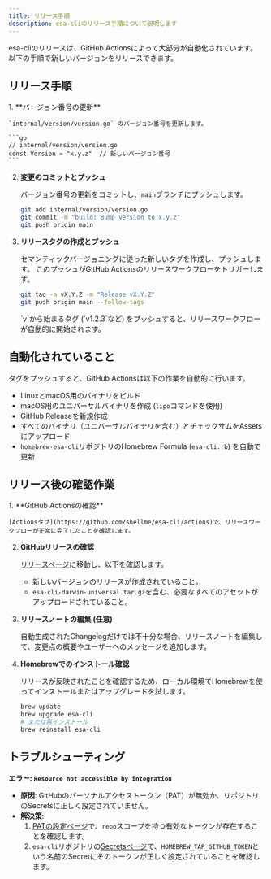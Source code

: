 ```yaml
---
title: リリース手順
description: esa-cliのリリース手順について説明します
---
```


esa-cliのリリースは、GitHub Actionsによって大部分が自動化されています。
以下の手順で新しいバージョンをリリースできます。

## リリース手順

<Steps>
1. **バージョン番号の更新**

    `internal/version/version.go` のバージョン番号を更新します。

    ```go
    // internal/version/version.go
    const Version = "x.y.z"  // 新しいバージョン番号
    ```

2. **変更のコミットとプッシュ**

    バージョン番号の更新をコミットし、`main`ブランチにプッシュします。

    ```bash
    git add internal/version/version.go
    git commit -m "build: Bump version to x.y.z"
    git push origin main
    ```

3. **リリースタグの作成とプッシュ**

    セマンティックバージョニングに従った新しいタグを作成し、プッシュします。
    このプッシュがGitHub Actionsのリリースワークフローをトリガーします。

    ```bash
    git tag -a vX.Y.Z -m "Release vX.Y.Z"
    git push origin main --follow-tags
    ```
    <Aside type="note">
      `v`から始まるタグ (`v1.2.3`など) をプッシュすると、リリースワークフローが自動的に開始されます。
    </Aside>

</Steps>

## 自動化されていること

タグをプッシュすると、GitHub Actionsは以下の作業を自動的に行います。

-   LinuxとmacOS用のバイナリをビルド
-   macOS用のユニバーサルバイナリを作成 (`lipo`コマンドを使用)
-   GitHub Releaseを新規作成
-   すべてのバイナリ（ユニバーサルバイナリを含む）とチェックサムをAssetsにアップロード
-   `homebrew-esa-cli`リポジトリのHomebrew Formula (`esa-cli.rb`) を自動で更新

## リリース後の確認作業

<Steps>
1. **GitHub Actionsの確認**

    [Actionsタブ](https://github.com/shellme/esa-cli/actions)で、リリースワークフローが正常に完了したことを確認します。

2. **GitHubリリースの確認**

    [リリースページ](https://github.com/shellme/esa-cli/releases)に移動し、以下を確認します。
    -   新しいバージョンのリリースが作成されていること。
    -   `esa-cli-darwin-universal.tar.gz`を含む、必要なすべてのアセットがアップロードされていること。

3. **リリースノートの編集 (任意)**

    自動生成されたChangelogだけでは不十分な場合、リリースノートを編集して、変更点の概要やユーザーへのメッセージを追加します。

4. **Homebrewでのインストール確認**

    リリースが反映されたことを確認するため、ローカル環境でHomebrewを使ってインストールまたはアップグレードを試します。

    ```bash
    brew update
    brew upgrade esa-cli
    # または再インストール
    brew reinstall esa-cli
    ```
</Steps>

## トラブルシューティング

**エラー: `Resource not accessible by integration`**
-   **原因**: GitHubのパーソナルアクセストークン（PAT）が無効か、リポジトリのSecretsに正しく設定されていません。
-   **解決策**:
    1.  [PATの設定ページ](https://github.com/settings/tokens?type=beta)で、`repo`スコープを持つ有効なトークンが存在することを確認します。
    2.  `esa-cli`リポジトリの[Secretsページ](https://github.com/shellme/esa-cli/settings/secrets/actions)で、`HOMEBREW_TAP_GITHUB_TOKEN`という名前のSecretにそのトークンが正しく設定されていることを確認します。